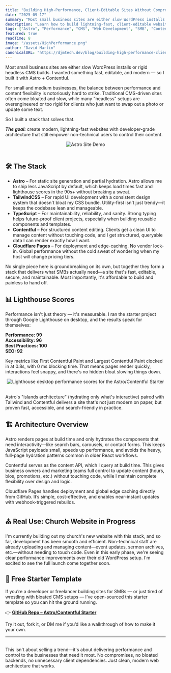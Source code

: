 ```yaml
---
title: "Building High-Performance, Client-Editable Sites Without Compromise"
date: "2025-09-17"
summary: "Most small business sites are either slow WordPress installs or rigid headless CMS builds. I wanted something fast, editable, and modern — so I built it with Astro + Contentful."
description: "Learn how to build lightning-fast, client-editable websites with Astro + Contentful. Get 99 Lighthouse performance scores, 0ms blocking time, and a complete starter template. Perfect for SMBs who need speed without sacrificing content control."
tags: ["Astro", "Performance", "CMS", "Web Development", "SMB", "Contentful"]
featured: true
readTime: 8
image: "/assets/HighPerformance.png"
author: "David Martin"
canonicalURL: "https://djmtech.dev/blog/building-high-performance-client-editable-sites"
---
```


Most small business sites are either slow WordPress installs or rigid headless
CMS builds. I wanted something fast, editable, and modern — so I built it with
Astro + Contentful.

For small and medium businesses, the balance between performance and content flexibility is notoriously hard to strike. Traditional CMS-driven sites often come bloated and slow, while many "headless" setups are overengineered or too rigid for clients who just want to swap out a photo or update some text.

So I built a stack that solves that.

**_The goal:_** create modern, lightning-fast websites with developer-grade architecture that still empower non-technical users to control their content.

<div style="text-align: center;">
  <img
    src="/assets/AstroDemoContent/BlogDemo-Astro.gif"
    alt="Astro Site Demo"
    style="max-width: 100%; height: auto;"
  />
</div>
<br />

## 🛠️ The Stack

- **Astro** – For static site generation and partial hydration. Astro allows me to ship less JavaScript by default, which keeps load times fast and lighthouse scores in the 90s+ without breaking a sweat.
- **TailwindCSS** – For rapid UI development with a consistent design system that doesn't bloat my CSS bundle. Utility-first isn't just trendy—it keeps the codebase lean and manageable.
- **TypeScript** – For maintainability, reliability, and sanity. Strong typing helps future-proof client projects, especially when building reusable components and templates.
- **Contentful** – For structured content editing. Clients get a clean UI to manage content without touching code, and I get structured, queryable data I can render exactly how I want.
- **Cloudflare Pages** – For deployment and edge-caching. No vendor lock-in. Global performance without the cold sweat of wondering when my host will change pricing tiers.

No single piece here is groundbreaking on its own, but together they form a stack that delivers what SMBs actually need—a site that's fast, editable, secure, and maintainable. Most importantly, it's affordable to build and painless to hand off.

## 📊 Lighthouse Scores

Performance isn't just theory — it's measurable. I ran the starter project through Google Lighthouse on desktop, and the results speak for themselves:

**Performance: 99**  
**Accessibility: 96**  
**Best Practices: 100**  
**SEO: 92**

Key metrics like First Contentful Paint and Largest Contentful Paint clocked in at 0.8s, with 0 ms blocking time. That means pages render quickly, interactions feel snappy, and there's no hidden bloat slowing things down.

<div style="text-align: center;">
  <img
    src="/assets/AstroDemoContent/AstroDemoLighthouse.png"
    alt="Lighthouse desktop performance scores for the Astro/Contentful Starter"
    style="max-width: 100%; height: auto;"
  />
</div> <br />

Astro's "islands architecture" (hydrating only what's interactive) paired with Tailwind and Contentful delivers a site that's not just modern on paper, but proven fast, accessible, and search-friendly in practice.

## 🏗️ Architecture Overview

Astro renders pages at build time and only hydrates the components that need interactivity—like search bars, carousels, or contact forms. This keeps JavaScript payloads small, speeds up performance, and avoids the heavy, full-page hydration patterns common in older React workflows.

Contentful serves as the content API, which I query at build time. This gives business owners and marketing teams full control to update content (hours, bios, promotions, etc.) without touching code, while I maintain complete flexibility over design and logic.

Cloudflare Pages handles deployment and global edge caching directly from GitHub. It’s simple, cost-effective, and enables near-instant updates with webhook-triggered rebuilds.

## ⛪ Real Use: Church Website in Progress

I'm currently building out my church's new website with this stack, and so far, development has been smooth and efficient. Non-technical staff are already uploading and managing content—event updates, sermon archives, etc.—without needing to touch code. Even in this early phase, we're seeing clear performance improvements over their old WordPress setup. I'm excited to see the full launch come together soon.

## 🎁 Free Starter Template

If you’re a developer or freelancer building sites for SMBs — or just tired of wrestling with bloated CMS setups — I’ve open-sourced this starter template so you can hit the ground running.

👉 **[GitHub Repo – Astro/Contentful Starter](https://github.com/djmartin2019/Astro-Contentful-Starter-Project)**

Try it out, fork it, or DM me if you’d like a walkthrough of how to make it your own.

---

<br />
This isn't about selling a trend—it's about delivering performance and control to
the businesses that need it most. No compromises, no bloated backends, no unnecessary
client dependencies. Just clean, modern web architecture that works.
